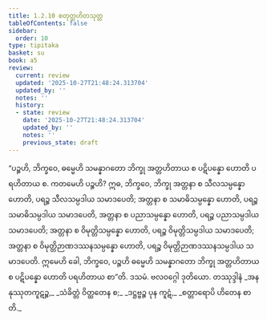 ```yaml
---
title: 1.2.10 စတုတ္ထဟိတသုတ္တ
tableOfContents: false
sidebar:
  order: 10
type: tipitaka
basket: su
book: a5
review:
  current: review
  updated: '2025-10-27T21:48:24.313704'
  updated_by: ''
  notes: ''
  history:
  - state: review
    date: '2025-10-27T21:48:24.313704'
    updated_by: ''
    notes: ''
    previous_state: draft
---
```



<ReviewStatus review={frontmatter.review} showDetails={true} />

<HypothesisAnnotation frontmatter={frontmatter} />

<DynamicBreadcrumb />

<Division number="20" book="a5" e="ch" v="16" p="12">

<Paragraph number="69" book="a5">
“ပဉ္စဟိ, ဘိက္ခဝေ, ဓမ္မေဟိ သမန္နာဂတော ဘိက္ခု အတ္တဟိတာယ စ ပဋိပန္နော ဟောတိ ပရဟိတာယ စ. ကတမေဟိ ပဉ္စဟိ? ဣဓ, ဘိက္ခဝေ, ဘိက္ခု အတ္တနာ စ သီလသမ္ပန္နော ဟောတိ, ပရဉ္စ သီလသမ္ပဒါယ သမာဒပေတိ; အတ္တနာ စ သမာဓိသမ္ပန္နော ဟောတိ, ပရဉ္စ သမာဓိသမ္ပဒါယ သမာဒပေတိ, အတ္တနာ စ ပညာသမ္ပန္နော ဟောတိ, ပရဉ္စ ပညာသမ္ပဒါယ သမာဒပေတိ; အတ္တနာ စ ဝိမုတ္တိသမ္ပန္နော ဟောတိ, ပရဉ္စ ဝိမုတ္တိသမ္ပဒါယ သမာဒပေတိ; အတ္တနာ စ ဝိမုတ္တိဉာဏဒဿနသမ္ပန္နော ဟောတိ, ပရဉ္စ ဝိမုတ္တိဉာဏဒဿနသမ္ပဒါယ သမာဒပေတိ. ဣမေဟိ ခေါ, ဘိက္ခဝေ, ပဉ္စဟိ ဓမ္မေဟိ သမန္နာဂတော ဘိက္ခု အတ္တဟိတာယ စ ပဋိပန္နော ဟောတိ ပရဟိတာယ စာ”တိ.

</Paragraph>
</Division>

<Paragraph number="70" type="center" book="a5">
ဒသမံ.



</Paragraph>

<Paragraph number="71" type="center" book="a5">
ဗလဝဂ္ဂေါ ဒုတိယော.



</Paragraph>

<Paragraph number="72" type="center" book="a5">
တဿုဒ္ဒါနံ


</Paragraph>

<Paragraph number="73" type="verses" book="a5">
_အနနုဿုတကူဋဉ္စ,_  
_သံခိတ္တံ ဝိတ္ထတေန စ;_  
_ဒဋ္ဌဗ္ဗဉ္စ ပုန ကူဋံ,_  
_စတ္တာရောပိ ဟိတေန စာတိ._
</Paragraph>